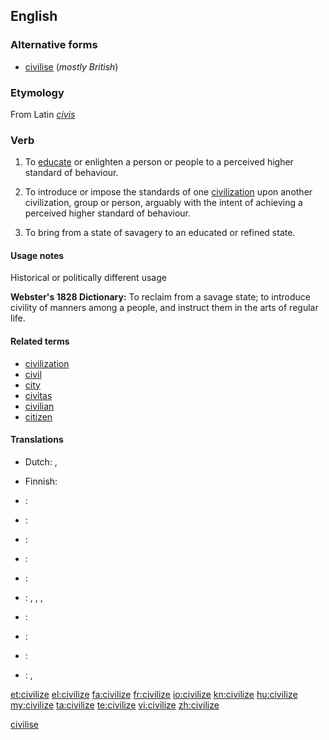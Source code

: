 <!--subst: of [[Template:sync]]-->
<!--If you edit this entry, please also edit [[civilise]] to ensure these two entries remain synchronized.-->[[Category:Synchronized entries|civilise]]
{{also|civilise}}
==English==

===Alternative forms===
* [[civilise]] (''mostly British'')

===Etymology===
From Latin ''[[civis]]''

===Verb===
{{en-verb|civilizes|civilizing|civilized}}

# {{US}} To [[educate]] or enlighten a person or people to a perceived higher standard of behaviour.
# {{US}} To introduce or impose the standards of one [[civilization]] upon another civilization, group or person, arguably with the intent of achieving a perceived higher standard of behaviour.
# {{US}} To bring from a state of savagery to an educated or refined state.

====Usage notes====
;Historical or politically different usage
'''Webster's 1828 Dictionary:'''  To reclaim from a savage state; to introduce civility of manners among a people, and instruct them in the arts of regular life.

====Related terms====
* [[civilization]]
* [[civil]]
* [[city]]
* [[civitas]]
* [[civilian]]
* [[citizen]]

====Translations====
{{trans-top|to educate to a perceived higher standard of behaviour}}
* Dutch: {{t|nl|civiliseren}}, {{t|nl|beschaven}}
{{trans-mid}}
* Finnish: {{t|fi|sivistää}}
{{trans-bottom}}

{{checktrans-top}}
* {{ttbc|ar}}: {{t|ar|مصر|tr=máSSara|sc=Arab}}
* {{ttbc|bg}}: {{t|bg|цивилизовам|sc=Cyrl}}
* {{ttbc|eo}}: {{t|eo|civilizi}}
* {{ttbc|fr}}: {{t|fr|civiliser}}
{{trans-mid}}
* {{ttbc|Icelandic}}: {{t|is|siða}}
* {{ttbc|it}}: {{t|it|incivilire}}, {{t|it|ingentilire}}, {{t|it|civilizzare}}, {{t|it|umanizzare}}
* {{ttbc|Japanese}}: {{t|ja|教化する|tr=kyōka suru|sc=Jpan}}
* {{ttbc|Manx}}: {{t|gv|ard-veenaghey}}
* {{ttbc|es}}: {{t|es|civilizar}}
* {{ttbc|Vietnamese}}: {{t|vi|khai hóa}}, {{t|vi|khai hoá}}
{{trans-bottom}}

[[et:civilize]]
[[el:civilize]]
[[fa:civilize]]
[[fr:civilize]]
[[io:civilize]]
[[kn:civilize]]
[[hu:civilize]]
[[my:civilize]]
[[ta:civilize]]
[[te:civilize]]
[[vi:civilize]]
[[zh:civilize]]